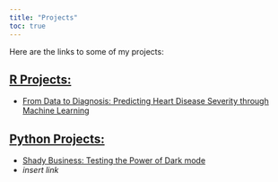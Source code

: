 ```yaml
---
title: "Projects"
toc: true
---
```


Here are the links to some of my projects:

## [R Projects:](/r/index.qmd)

-   [From Data to Diagnosis: Predicting Heart Disease Severity through Machine Learning](/docs/Heart%20Severity.pdf)

## [Python Projects:](/python/index.qmd)

-   [Shady Business: Testing the Power of Dark mode](/python/abTest.qmd)
-   *insert link*